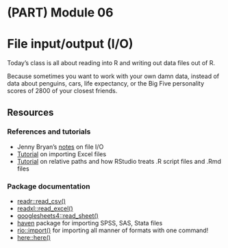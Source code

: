 # (PART) Module 06 {-}

# File input/output (I/O)

Today's class is all about reading into R and writing out data files out
of R.

Because sometimes you want to work with your own damn data, instead of
data about penguins, cars, life expectancy, or the Big Five personality
scores of 2800 of your closest friends.

## Resources

### References and tutorials

-   Jenny Bryan's [notes](https://stat545.com/import-export.html) on
    file I/O
-   [Tutorial](https://beanumber.github.io/sds192/lab-import.html#data_from_an_excel_file)
    on importing Excel files
-   [Tutorial](http://jenrichmond.rbind.io/post/how-to-use-the-here-package/)
    on relative paths and how RStudio treats .R script files and .Rmd
    files

### Package documentation

-   [readr::read_csv()](https://readr.tidyverse.org/reference/read_delim.html)
-   [readxl::read_excel()](https://readxl.tidyverse.org/reference/read_excel.html)
-   [googlesheets4::read_sheet()](https://googlesheets4.tidyverse.org/reference/read_sheet.html)
-   [haven](https://haven.tidyverse.org/) package for importing SPSS,
    SAS, Stata files
-   [rio::import()](https://cloud.r-project.org/web/packages/rio/vignettes/rio.html) for importing all manner of formats with one command!
-   [here::here()](https://here.r-lib.org)
